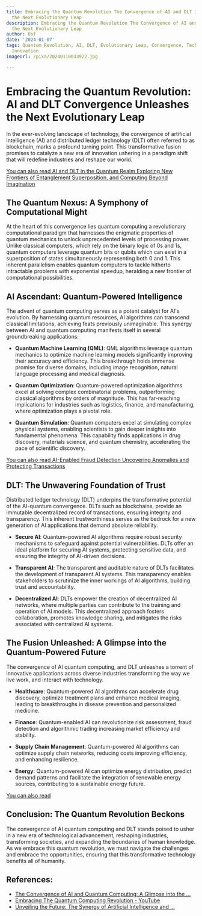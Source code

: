 ```yaml
---
title: Embracing the Quantum Revolution The Convergence of AI and DLT in Creating
  the Next Evolutionary Leap
description: Embracing the Quantum Revolution The Convergence of AI and DLT in Creating
  the Next Evolutionary Leap
author: Usf
date: '2024-01-07'
tags: Quantum Revolution, AI, DLT, Evolutionary Leap, Convergence, Technology, Computing,
  Innovation
imageUrl: /pixa/20240110033922.jpg

---
```

# Embracing the Quantum Revolution: AI and DLT Convergence  Unleashes the Next  Evolutionary  Leap

In the ever-evolving landscape of technology, the convergence of artificial intelligence (AI)  and distributed ledger  technology (DLT) often referred to as blockchain,  marks a  profound turning point. This transformative fusion promises to catalyze a new era of innovation ushering in a paradigm shift  that will redefine industries and reshape our world.

[You can  also  read AI and DLT in the Quantum Realm  Exploring New Frontiers of Entanglement Superposition, and Computing Beyond Imagination](AI%20and%20DLT%20in%20the%20Quantum%20Realm%20Exploring%20New%20Frontiers%20of%20Entanglement%2C%20Superposition%2C%20and%20Computing%20Beyond%20Imagination)


## The Quantum Nexus: A Symphony of Computational Might

At  the heart of this convergence lies quantum computing a  revolutionary computational paradigm that  harnesses the  enigmatic properties of quantum mechanics to unlock unprecedented levels of processing power. Unlike classical computers,  which rely on the binary logic of 0s and 1s, quantum  computers  leverage quantum bits or qubits which can exist in a superposition of states simultaneously representing both 0  and 1. This inherent parallelism enables quantum computers to tackle hitherto intractable problems with  exponential speedup, heralding a new frontier of computational possibilities.

## AI Ascendant: Quantum-Powered Intelligence

The advent of quantum computing serves as a potent catalyst for AI's evolution. By harnessing  quantum resources, AI algorithms can transcend classical limitations, achieving feats previously unimaginable. This synergy between AI and quantum computing manifests itself in several groundbreaking applications:

- **Quantum Machine Learning (QML)**: QML algorithms leverage quantum mechanics to  optimize machine learning models  significantly improving their accuracy and efficiency. This breakthrough holds immense promise for diverse domains, including  image recognition, natural language processing  and medical diagnosis.

- **Quantum Optimization**: Quantum-powered optimization algorithms excel at solving complex combinatorial problems, outperforming classical algorithms by orders of magnitude.  This has far-reaching implications  for industries such as logistics, finance, and manufacturing, where  optimization plays  a pivotal role.

- **Quantum Simulation**: Quantum computers excel at simulating complex physical systems, enabling scientists  to gain deeper  insights into fundamental phenomena. This capability finds applications in  drug discovery, materials science, and quantum chemistry, accelerating the pace of scientific discovery.

[You can  also read AI-Enabled Fraud Detection Uncovering Anomalies and Protecting Transactions](AI-Enabled%20Fraud%20Detection%20Uncovering%20Anomalies%20and%20Protecting%20Transactions)


## DLT: The Unwavering Foundation of Trust

Distributed ledger technology (DLT) underpins the transformative potential of the AI-quantum convergence. DLTs such  as blockchains, provide  an immutable decentralized record of transactions, ensuring  integrity and transparency. This inherent trustworthiness  serves as the bedrock for a new generation of AI  applications  that demand absolute reliability.

- **Secure AI**: Quantum-powered AI algorithms require  robust security mechanisms to safeguard against potential vulnerabilities. DLTs offer an ideal platform for securing AI systems, protecting sensitive data, and ensuring the integrity of AI-driven decisions.

- **Transparent AI**: The transparent and auditable nature of DLTs facilitates the development of  transparent AI systems. This transparency enables stakeholders to scrutinize the inner workings  of AI algorithms, building trust and accountability.

- **Decentralized AI**: DLTs empower the creation of decentralized  AI networks, where multiple parties  can contribute to the training and  operation  of  AI  models. This decentralized approach fosters collaboration, promotes knowledge sharing,  and mitigates the risks associated with  centralized AI  systems.

## The Fusion Unleashed: A Glimpse into the Quantum-Powered Future

The  convergence of AI  quantum  computing, and DLT unleashes a  torrent of innovative applications across diverse industries transforming  the way we live work, and interact with technology.

- **Healthcare**: Quantum-powered AI algorithms can accelerate drug discovery, optimize treatment plans and enhance  medical imaging, leading to breakthroughs in  disease prevention and personalized medicine.

- **Finance**: Quantum-enabled AI can  revolutionize risk assessment, fraud detection  and algorithmic trading increasing market efficiency and stability.

- **Supply Chain Management**: Quantum-powered AI algorithms can optimize supply chain networks, reducing costs improving efficiency, and enhancing resilience.

- **Energy**: Quantum-powered AI can optimize energy distribution, predict demand patterns and facilitate the integration of renewable  energy  sources, contributing to a sustainable energy future.

[You can also read ]()


## Conclusion: The Quantum Revolution Beckons

The convergence of AI quantum computing and DLT stands  poised to  usher in a new era of technological advancement, reshaping industries, transforming societies, and expanding the boundaries of human knowledge. As  we embrace this quantum revolution, we must navigate the challenges and embrace the opportunities, ensuring that this transformative technology  benefits all of  humanity.

## References:
- [The Convergence of AI and Quantum Computing: A Glimpse into the ...](https://www.linkedin.com/pulse/convergence-ai-quantum-computing-glimpse-future-maurice-bretzfield-lfp1c)
- [Embracing The Quantum Computing Revolution - YouTube](https://www.youtube.com/watch?v=6olmKjYm-5o)
- [Unveiling the Future: The Synergy of Artificial Intelligence and ...](https://blog.govnet.co.uk/technology/unveiling-the-future-the-synergy-of-artificial-intelligence-and-quantum-technology)
